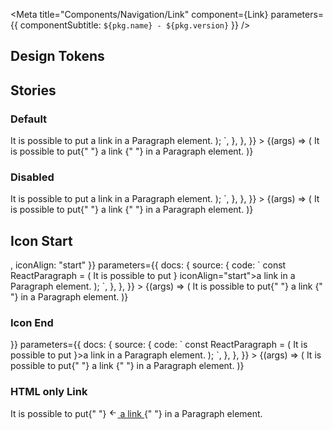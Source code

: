 

<Meta
  title="Components/Navigation/Link"
  component={Link}
  parameters={{ componentSubtitle: `${pkg.name} - ${pkg.version}` }}
/>

<Description markdown={readme} />

## Design Tokens

<DesignTokenDocBlock categoryName="Link" viewType="table" />

## Stories

### Default

<Canvas>
  <Story
    name="Default"
    args={{}}
    parameters={{
      docs: {
        source: {
          code: `
const ReactParagraph = (
  <Paragraph>
    It is possible to put <Link href="#">a link</Link> in a Paragraph element.
  </Paragraph>
);
    `,
        },
      },
    }}
  >
    {(args) => (
      <Paragraph>
        It is possible to put{" "}
        <Link href="#" {...args}>
          a link
        </Link>{" "}
        in a Paragraph element.
      </Paragraph>
    )}
  </Story>
</Canvas>

<ArgsTable of={Link} />

### Disabled

<Canvas>
  <Story
    name="Disabled"
    args={{ disabled: true }}
    parameters={{
      docs: {
        source: {
          code: `
const ReactParagraph = (
  <Paragraph>
    It is possible to put <Link href="#" disabled>a link</Link> in a Paragraph element.
  </Paragraph>
);
    `,
        },
      },
    }}
  >
    {(args) => (
      <Paragraph>
        It is possible to put{" "}
        <Link href="#" {...args}>
          a link
        </Link>{" "}
        in a Paragraph element.
      </Paragraph>
    )}
  </Story>
</Canvas>

## Icon Start

<Canvas>
  <Story
    name="Icon Start"
    args={{ icon: <ArrowLeftIcon />, iconAlign: "start" }}
    parameters={{
      docs: {
        source: {
          code: `
const ReactParagraph = (
  <Paragraph>
    It is possible to put <Link href="#" icon={<ArrowLeftIcon />} iconAlign="start">a link</Link> in a Paragraph element.
  </Paragraph>
);
    `,
        },
      },
    }}
  >
    {(args) => (
      <Paragraph>
        It is possible to put{" "}
        <Link href="#" {...args}>
          a link
        </Link>{" "}
        in a Paragraph element.
      </Paragraph>
    )}
  </Story>
</Canvas>

### Icon End

<Canvas>
  <Story
    name="Icon End"
    args={{ icon: <ArrowRightIcon /> }}
    parameters={{
      docs: {
        source: {
          code: `
const ReactParagraph = (
  <Paragraph>
    It is possible to put <Link href="#" icon={<ArrowRightIcon />}>a link</Link> in a Paragraph element.
  </Paragraph>
);
    `,
        },
      },
    }}
  >
    {(args) => (
      <Paragraph>
        It is possible to put{" "}
        <Link href="#" {...args}>
          a link
        </Link>{" "}
        in a Paragraph element.
      </Paragraph>
    )}
  </Story>
</Canvas>

### HTML only Link

<Canvas>
  <Story name="HTML only Link">
    <p class="utrecht-paragraph utrecht-paragraph--distanced">
      It is possible to put{" "}
      <a href="#" class="denhaag-link denhaag-link--with-icon" tabindex="0">
        <span class="denhaag-link__icon denhaag-link__icon--start">
          <svg
            width="1em"
            height="1em"
            viewBox="0 0 24 24"
            fill="none"
            xmlns="http://www.w3.org/2000/svg"
            class="MuiSvgIcon-root"
            focusable="false"
            aria-hidden="true"
            shape-rendering="auto"
          >
            <path
              d="M11.707 18.707a1 1 0 01-1.414 0l-6-6a1 1 0 010-1.414l6-6a1 1 0 111.414 1.414L7.414 11H19a1 1 0 110 2H7.414l4.293 4.293a1 1 0 010 1.414z"
              fill="currentColor"
            ></path>
          </svg>
        </span>
        a link
      </a>{" "}
      in a Paragraph element.
    </p>
  </Story>
</Canvas>
